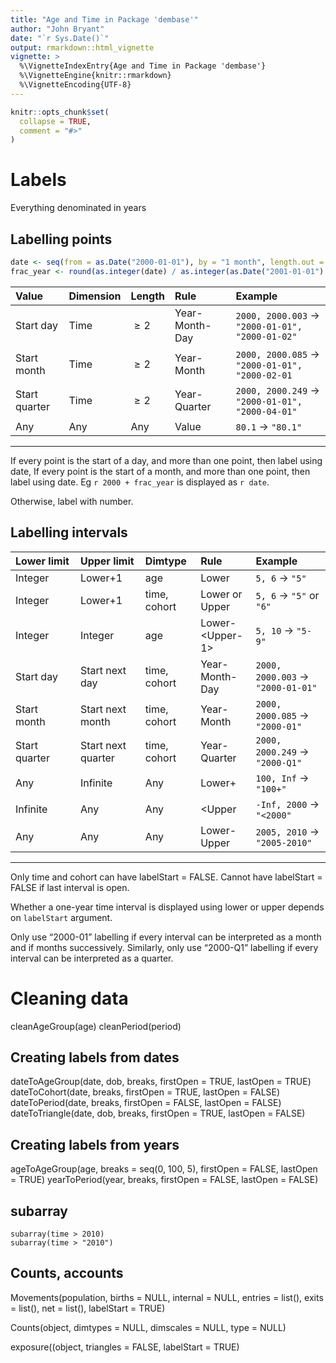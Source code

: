 ```yaml
---
title: "Age and Time in Package 'dembase'"
author: "John Bryant"
date: "`r Sys.Date()`"
output: rmarkdown::html_vignette
vignette: >
  %\VignetteIndexEntry{Age and Time in Package 'dembase'}
  %\VignetteEngine{knitr::rmarkdown}
  %\VignetteEncoding{UTF-8}
---
```


```r
knitr::opts_chunk$set(
  collapse = TRUE,
  comment = "#>"
)
```

# Labels

Everything denominated in years


## Labelling points

```r
date <- seq(from = as.Date("2000-01-01"), by = "1 month", length.out = 4)
frac_year <- round(as.integer(date) / as.integer(as.Date("2001-01-01") - as.Date("2000-01-01")), 3)
```

| Value         | Dimension | Length | Rule           | Example                  |
|:------------  |:--------- |:------ |:-------------- |:------------------------ |	
| Start day     | Time      | $\ge 2$| Year-Month-Day | `2000, 2000.003` $\to$ `"2000-01-01", "2000-01-02"` |
| Start month   | Time      | $\ge 2$| Year-Month     | `2000, 2000.085` $\to$ `"2000-01-01", "2000-02-01` |
| Start quarter | Time      | $\ge 2$| Year-Quarter   | `2000, 2000.249` $\to$ `"2000-01-01", "2000-04-01"` |
| Any           | Any       | Any    | Value          | `80.1` $\to$ `"80.1"`    |
----------------------------------------------------------------------------------



If every point is the start of a day, and more than one point, then label using date, 
If every point is the start of a month, and more than one point, then label using date. Eg `r 2000 + frac_year` is displayed as `r date`.

Otherwise, label with number.


## Labelling intervals


| Lower limit | Upper limit | Dimtype | Rule      | Example       |
|:------------|:------------|:----------|:----------|:--------------|	
| Integer | Lower+1 | age |  Lower | `5, 6` $\to$ `"5"` |
| Integer | Lower+1 | time, cohort | Lower or Upper | `5, 6` $\to$ `"5"` or `"6"` |
| Integer | Integer | age | Lower-\<Upper-1\> | `5, 10` $\to$ `"5-9"` |
| Start day | Start next day | time, cohort | Year-Month-Day | `2000, 2000.003` $\to$ `"2000-01-01"` |
| Start month | Start next month | time, cohort | Year-Month | `2000, 2000.085` $\to$ `"2000-01"` |
| Start quarter | Start next quarter | time, cohort | Year-Quarter | `2000, 2000.249` $\to$ `"2000-Q1"` |
| Any | Infinite | Any | Lower+ | `100, Inf` $\to$ `"100+"` |
| Infinite | Any | Any | <Upper | `-Inf, 2000` $\to$ `"<2000"` |
| Any | Any | Any | Lower-Upper | `2005, 2010` $\to$ `"2005-2010"` |
-------------------------------------------------------------------------

Only time and cohort can have labelStart = FALSE. Cannot have labelStart = FALSE if last interval is open.

Whether a one-year time interval is displayed using lower or upper depends on `labelStart` argument.

Only use "2000-01" labelling if every interval can be interpreted as a month and if months successively.  Similarly, only use "2000-Q1" labelling if every interval can be interpreted as a quarter.




# Cleaning data

cleanAgeGroup(age)
cleanPeriod(period)


## Creating labels from dates

dateToAgeGroup(date, dob, breaks, firstOpen = TRUE, lastOpen = TRUE)
dateToCohort(date, breaks, firstOpen = TRUE, lastOpen = FALSE)
dateToPeriod(date, breaks, firstOpen = FALSE, lastOpen = FALSE)
dateToTriangle(date, dob, breaks, firstOpen = TRUE, lastOpen = FALSE)


## Creating labels from years

ageToAgeGroup(age, breaks = seq(0, 100, 5), firstOpen = FALSE, lastOpen = TRUE) 
yearToPeriod(year, breaks, firstOpen = FALSE, lastOpen = FALSE)



## subarray

```
subarray(time > 2010)
subarray(time > "2010")
```

## Counts, accounts

Movements(population, births = NULL, internal = NULL, entries = list(), 
    exits = list(), net = list(), labelStart = TRUE)

Counts(object, dimtypes = NULL, dimscales = NULL, type = NULL)

exposure((object, triangles = FALSE, labelStart = TRUE)



